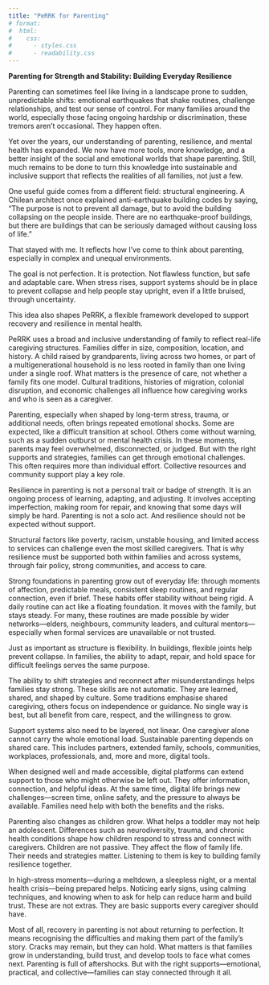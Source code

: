 ```yaml
---
title: "PeRRK for Parenting"
# format: 
#  html:
#    css:
#      - styles.css
#      - readability.css
---
```


**Parenting for Strength and Stability: Building Everyday Resilience**

Parenting can sometimes feel like living in a landscape prone to sudden, unpredictable shifts: emotional earthquakes that shake routines, challenge relationships, and test our sense of control. For many families around the world, especially those facing ongoing hardship or discrimination, these tremors aren’t occasional. They happen often.

Yet over the years, our understanding of parenting, resilience, and mental health has expanded. We now have more tools, more knowledge, and a better insight of the social and emotional worlds that shape parenting. Still, much remains to be done to turn this knowledge into sustainable and inclusive support that reflects the realities of all families, not just a few.

One useful guide comes from a different field: structural engineering. A Chilean architect once explained anti-earthquake building codes by saying, “The purpose is not to prevent all damage, but to avoid the building collapsing on the people inside. There are no earthquake-proof buildings, but there are buildings that can be seriously damaged without causing loss of life.”

That stayed with me. It reflects how I’ve come to think about parenting, especially in complex and unequal environments.

The goal is not perfection. It is protection. Not flawless function, but safe and adaptable care. When stress rises, support systems should be in place to prevent collapse and help people stay upright, even if a little bruised, through uncertainty.

This idea also shapes PeRRK, a flexible framework developed to support recovery and resilience in mental health.

PeRRK uses a broad and inclusive understanding of family to reflect real-life caregiving structures. Families differ in size, composition, location, and history. A child raised by grandparents, living across two homes, or part of a multigenerational household is no less rooted in family than one living under a single roof. What matters is the presence of care, not whether a family fits one model. Cultural traditions, histories of migration, colonial disruption, and economic challenges all influence how caregiving works and who is seen as a caregiver.

Parenting, especially when shaped by long-term stress, trauma, or additional needs, often brings repeated emotional shocks. Some are expected, like a difficult transition at school. Others come without warning, such as a sudden outburst or mental health crisis. In these moments, parents may feel overwhelmed, disconnected, or judged. But with the right supports and strategies, families can get through emotional challenges. This often requires more than individual effort. Collective resources and community support play a key role.

Resilience in parenting is not a personal trait or badge of strength. It is an ongoing process of learning, adapting, and adjusting. It involves accepting imperfection, making room for repair, and knowing that some days will simply be hard. Parenting is not a solo act. And resilience should not be expected without support.

Structural factors like poverty, racism, unstable housing, and limited access to services can challenge even the most skilled caregivers. That is why resilience must be supported both within families and across systems, through fair policy, strong communities, and access to care.

Strong foundations in parenting grow out of everyday life: through moments of affection, predictable meals, consistent sleep routines, and regular connection, even if brief. These habits offer stability without being rigid. A daily routine can act like a floating foundation. It moves with the family, but stays steady. For many, these routines are made possible by wider networks—elders, neighbours, community leaders, and cultural mentors—especially when formal services are unavailable or not trusted.

Just as important as structure is flexibility. In buildings, flexible joints help prevent collapse. In families, the ability to adapt, repair, and hold space for difficult feelings serves the same purpose.

The ability to shift strategies and reconnect after misunderstandings helps families stay strong. These skills are not automatic. They are learned, shared, and shaped by culture. Some traditions emphasise shared caregiving, others focus on independence or guidance. No single way is best, but all benefit from care, respect, and the willingness to grow.

Support systems also need to be layered, not linear. One caregiver alone cannot carry the whole emotional load. Sustainable parenting depends on shared care. This includes partners, extended family, schools, communities, workplaces, professionals, and, more and more, digital tools.

When designed well and made accessible, digital platforms can extend support to those who might otherwise be left out. They offer information, connection, and helpful ideas. At the same time, digital life brings new challenges—screen time, online safety, and the pressure to always be available. Families need help with both the benefits and the risks.

Parenting also changes as children grow. What helps a toddler may not help an adolescent. Differences such as neurodiversity, trauma, and chronic health conditions shape how children respond to stress and connect with caregivers. Children are not passive. They affect the flow of family life. Their needs and strategies matter. Listening to them is key to building family resilience together.

In high-stress moments—during a meltdown, a sleepless night, or a mental health crisis—being prepared helps. Noticing early signs, using calming techniques, and knowing when to ask for help can reduce harm and build trust. These are not extras. They are basic supports every caregiver should have.

Most of all, recovery in parenting is not about returning to perfection. It means recognising the difficulties and making them part of the family’s story. Cracks may remain, but they can hold. What matters is that families grow in understanding, build trust, and develop tools to face what comes next. Parenting is full of aftershocks. But with the right supports—emotional, practical, and collective—families can stay connected through it all.